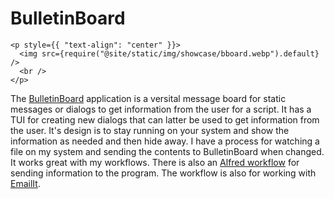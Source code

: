 # BulletinBoard

```mdx-code-block
<p style={{ "text-align": "center" }}>
  <img src={require("@site/static/img/showcase/bboard.webp").default} />
  <br />
</p>
```

The [BulletinBoard](https://github.com/raguay/BulletinBoard) application is a
versital message board for static messages or dialogs to get information from
the user for a script. It has a TUI for creating new dialogs that can latter be
used to get information from the user. It's design is to stay running on your
system and show the information as needed and then hide away. I have a process
for watching a file on my system and sending the contents to BulletinBoard when
changed. It works great with my workflows. There is also an
[Alfred workflow](https://github.com/raguay/MyAlfred/blob/master/Alfred%205/EmailIt.alfredworkflow)
for sending information to the program. The workflow is also for working with
[EmailIt](https://github.com/raguay/EmailIt).
